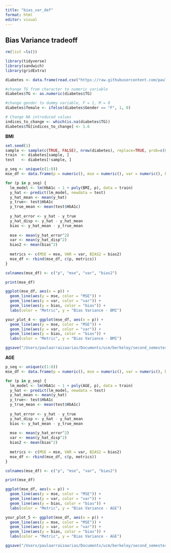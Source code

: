 ```yaml
---
title: "bias_var_def"
format: html
editor: visual
---
```


## Bias Variance tradeoff

```r
rm(list =ls())
```

```r
library(tidyverse)
library(sandwich)
library(gridExtra)
```

```r
diabetes <- data.frame(read.csv("https://raw.githubusercontent.com/paulaarraiza/diabetes_dataset/main/diabetes_dataset.csv"))

#change TG from character to numeric variable
diabetes$TG <- as.numeric(diabetes$TG)

#change gender to dummy variable, F = 1, M = 0
diabetes$female <- ifelse(diabetes$Gender == "F", 1, 0)

# Change NA introduced values
indices_to_change <- which(is.na(diabetes$TG))
diabetes$TG[indices_to_change] <- 1.6

```

**BMI**

```r
set.seed(1)
sample <- sample(c(TRUE, FALSE), nrow(diabetes), replace=TRUE, prob=c(0.8,0.2))
train  <- diabetes[sample, ]
test   <- diabetes[!sample, ]

p_seq <- unique(c(1:8))
mse_df <- data.frame(p = numeric(), mse = numeric(), var = numeric(), bias2 = numeric())

for (p in p_seq) {
  lm_model <- lm(HbA1c ~ 1 + poly(BMI, p), data = train)
  y_hat <- predict(lm_model, newdata = test)
  y_hat_mean <- mean(y_hat)
  y_true<- test$HbA1c
  y_true_mean <- mean(test$HbA1c)
  
  y_hat_error <- y_hat - y_true
  y_hat_disp <- y_hat - y_hat_mean
  bias <- y_hat_mean - y_true_mean
  
  mse <- mean(y_hat_error^2)
  var <- mean(y_hat_disp^2)
  bias2 <- mean(bias^2)
  
  metrics <- c(MSE = mse, VAR = var, BIAS2 = bias2)
  mse_df <- rbind(mse_df, c(p, metrics))
}

colnames(mse_df) <- c("p", "mse", "var", "bias2")

print(mse_df)
```

```r
ggplot(mse_df, aes(x = p)) +
  geom_line(aes(y = mse, color = "MSE")) +
  geom_line(aes(y = var, color = "var")) +
  geom_line(aes(y = bias, color = "bias")) +
  labs(color = "Metric", y = "Bias Variance - BMI")
```

```r
your_plot_4 <- ggplot(mse_df, aes(x = p)) +
  geom_line(aes(y = mse, color = "MSE")) +
  geom_line(aes(y = var, color = "var")) +
  geom_line(aes(y = bias, color = "bias")) +
  labs(color = "Metric", y = "Bias Variance - BMI")

ggsave("/Users/paulaarraizaarias/Documents/ucm/berkeley/second_semester/STAT_151A/Project/code/graphs/bias_var_bmi.pdf", plot = your_plot_4)
```

**AGE**

```r

p_seq <- unique(c(1:8))
mse_df <- data.frame(p = numeric(), mse = numeric(), var = numeric(), bias2 = numeric())

for (p in p_seq) {
  lm_model <- lm(HbA1c ~ 1 + poly(AGE, p), data = train)
  y_hat <- predict(lm_model, newdata = test)
  y_hat_mean <- mean(y_hat)
  y_true<- test$HbA1c
  y_true_mean <- mean(test$HbA1c)
  
  y_hat_error <- y_hat - y_true
  y_hat_disp <- y_hat - y_hat_mean
  bias <- y_hat_mean - y_true_mean
  
  mse <- mean(y_hat_error^2)
  var <- mean(y_hat_disp^2)
  bias2 <- mean(bias^2)
  
  metrics <- c(MSE = mse, VAR = var, BIAS2 = bias2)
  mse_df <- rbind(mse_df, c(p, metrics))
}

colnames(mse_df) <- c("p", "mse", "var", "bias2")

print(mse_df)
```

```r
ggplot(mse_df, aes(x = p)) +
  geom_line(aes(y = mse, color = "MSE")) +
  geom_line(aes(y = var, color = "var")) +
  geom_line(aes(y = bias, color = "bias")) +
  labs(color = "Metric", y = "Bias Variance - AGE")
```

```r

your_plot_5 <- ggplot(mse_df, aes(x = p)) +
  geom_line(aes(y = mse, color = "MSE")) +
  geom_line(aes(y = var, color = "var")) +
  geom_line(aes(y = bias, color = "bias")) +
  labs(color = "Metric", y = "Bias Variance - AGE")

ggsave("/Users/paulaarraizaarias/Documents/ucm/berkeley/second_semester/STAT_151A/Project/code/graphs/bias_var_age.pdf", plot = your_plot_5)
```
